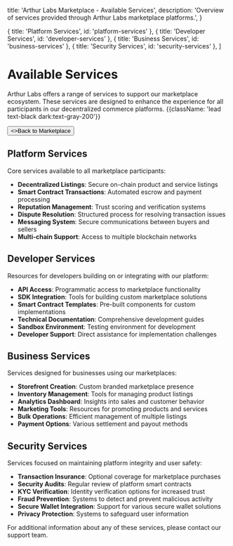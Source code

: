 
  title: 'Arthur Labs Marketplace - Available Services',
  description:
    'Overview of services provided through Arthur Labs marketplace platforms.',
}

  { title: 'Platform Services', id: 'platform-services' },
  { title: 'Developer Services', id: 'developer-services' },
  { title: 'Business Services', id: 'business-services' },
  { title: 'Security Services', id: 'security-services' },
]

<HeroPattern />

# Available Services

Arthur Labs offers a range of services to support our marketplace ecosystem. These services are designed to enhance the experience for all participants in our decentralized commerce platforms. {{className: 'lead text-black dark:text-gray-200'}}

<div className="not-prose mt-6 mb-16 flex gap-3">
  <Button href="/marketplace" arrow="left">
    <>Back to Marketplace</>
  </Button>
</div>

## Platform Services

Core services available to all marketplace participants:

- **Decentralized Listings**: Secure on-chain product and service listings
- **Smart Contract Transactions**: Automated escrow and payment processing
- **Reputation Management**: Trust scoring and verification systems
- **Dispute Resolution**: Structured process for resolving transaction issues
- **Messaging System**: Secure communications between buyers and sellers
- **Multi-chain Support**: Access to multiple blockchain networks

## Developer Services

Resources for developers building on or integrating with our platform:

- **API Access**: Programmatic access to marketplace functionality
- **SDK Integration**: Tools for building custom marketplace solutions
- **Smart Contract Templates**: Pre-built components for custom implementations
- **Technical Documentation**: Comprehensive development guides
- **Sandbox Environment**: Testing environment for development
- **Developer Support**: Direct assistance for implementation challenges

## Business Services

Services designed for businesses using our marketplaces:

- **Storefront Creation**: Custom branded marketplace presence
- **Inventory Management**: Tools for managing product listings
- **Analytics Dashboard**: Insights into sales and customer behavior
- **Marketing Tools**: Resources for promoting products and services
- **Bulk Operations**: Efficient management of multiple listings
- **Payment Options**: Various settlement and payout methods

## Security Services

Services focused on maintaining platform integrity and user safety:

- **Transaction Insurance**: Optional coverage for marketplace purchases
- **Security Audits**: Regular review of platform smart contracts
- **KYC Verification**: Identity verification options for increased trust
- **Fraud Prevention**: Systems to detect and prevent malicious activity
- **Secure Wallet Integration**: Support for various secure wallet solutions
- **Privacy Protection**: Systems to safeguard user information

For additional information about any of these services, please contact our support team.

<div className="mt-16">
  <Socials />
</div>
